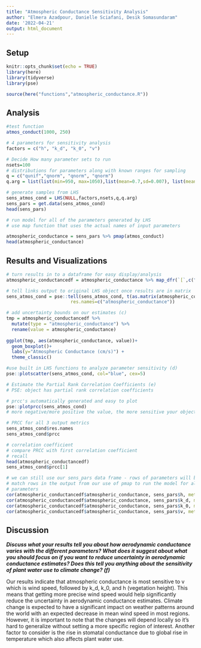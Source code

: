 ```yaml
---
title: "Atmospheric Conductance Sensitivity Analysis"
author: "Elmera Azadpour, Danielle Sciafani, Desik Somasundaram"
date: '2022-04-21'
output: html_document
---
```



## Setup
```r
knitr::opts_chunk$set(echo = TRUE)
library(here)
library(tidyverse)
library(pse)
```

```r
source(here("functions","atmospheric_conductance.R"))
```

## Analysis

```r
#test function
atmos_conduct(1000, 250)
```

```r
# 4 parameters for sensitivity analysis
factors = c("h", "k_d", "k_0", "v")

# Decide How many parameter sets to run
nsets=100
# distributions for parameters along with known ranges for sampling
q = c("qunif","qnorm", "qnorm", "qnorm")
q.arg = list(list(min=950, max=1050),list(mean=0.7,sd=0.007), list(mean=0.1, sd=0.001), list(mean=250,sd=30))

# generate samples from LHS
sens_atmos_cond = LHS(NULL,factors,nsets,q,q.arg)
sens_pars = get.data(sens_atmos_cond)
head(sens_pars)
```

```r
# run model for all of the parameters generated by LHS
# use map function that uses the actual names of input parameters

atmospheric_conductance = sens_pars %>% pmap(atmos_conduct)
head(atmospheric_conductance)
```
## Results and Visualizations

```r
# turn results in to a dataframe for easy display/analysis
atmospheric_conductancedf = atmospheric_conductance %>% map_dfr(`[`,c("atmospheric_conductance"))

# tell links output to original LHS object once results are in matrix
sens_atmos_cond = pse::tell(sens_atmos_cond, t(as.matrix(atmospheric_conductancedf)),
                        res.names=c("atmospheric_conductance"))
```

```r
# add uncertainty bounds on our estimates (c)
tmp = atmospheric_conductancedf %>%
  mutate(type = "atmospheric_conductance") %>% 
  rename(value = atmospheric_conductance)
  
ggplot(tmp, aes(atmospheric_conductance, value))+
  geom_boxplot()+
  labs(y="Atmospheric Conductance (cm/s)") +
  theme_classic()
```

```r
#use built in LHS functions to analyze parameter sensitivity (d)
pse::plotscatter(sens_atmos_cond, col="blue", cex=5) 
```


```r
# Estimate the Partial Rank Correlation Coefficients (e)
# PSE: object has partial rank correlation coefficients

# prcc's automatically generated and easy to plot
pse::plotprcc(sens_atmos_cond)
# more negative/more positive the value, the more sensitive your object is to 

# PRCC for all 3 output metrics
sens_atmos_cond$res.names
sens_atmos_cond$prcc

# correlation coefficient
# compare PRCC with first correlation coefficient
# recall
head(atmospheric_conductancedf)
sens_atmos_cond$prcc[1]

# we can still use our sens_pars data frame - rows of parameters will be
# match rows in the output from our use of pmap to run the model for all 
# parameters
cor(atmospheric_conductancedf$atmospheric_conductance, sens_pars$h, method="spearman")
cor(atmospheric_conductancedf$atmospheric_conductance, sens_pars$k_d, method="spearman")
cor(atmospheric_conductancedf$atmospheric_conductance, sens_pars$k_0, method="spearman")
cor(atmospheric_conductancedf$atmospheric_conductance, sens_pars$v, method="spearman")
```

## Discussion
***Discuss what your results tell you about how aerodynamic conductance varies with the different parameters? What does it suggest about what you should focus on if you want to reduce uncertainty in aerodynamic conductance estimates? Does this tell you anything about the sensitivity of plant water use to climate change? (f) ***

Our results indicate that atmospheric conductance is most sensitive to v which is wind speed, followed by k_d, k_0, and h (vegetation height). This means that getting more precise wind speed would help significantly reduce the uncertainty in aerodynamic conductance estimates. Climate change is expected to have a significant impact on weather patterns around the world with an expected decrease in mean wind speed in most regions. However, it is important to note that the changes will depend locally so it's hard to generalize without setting a more specific region of interest. Another factor to consider is the rise in stomatal conductance due to global rise in temperature which also affects plant water use. 

